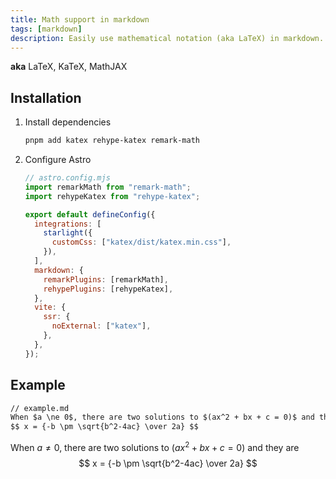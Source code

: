 ```yaml
---
title: Math support in markdown
tags: [markdown]
description: Easily use mathematical notation (aka LaTeX) in markdown. Without client-side JavaScript
---
```


**aka** LaTeX, KaTeX, MathJAX

## Installation


<Steps>

1. Install dependencies

   ```bash
   pnpm add katex rehype-katex remark-math
   ```

2. Configure Astro

   ```js {2-3, 8, 12-13, 17}
   // astro.config.mjs
   import remarkMath from "remark-math";
   import rehypeKatex from "rehype-katex";

   export default defineConfig({
     integrations: [
       starlight({
         customCss: ["katex/dist/katex.min.css"],
       }),
     ],
     markdown: {
       remarkPlugins: [remarkMath],
       rehypePlugins: [rehypeKatex],
     },
     vite: {
       ssr: {
         noExternal: ["katex"],
       },
     },
   });
   ```

</Steps>

## Example

```md
// example.md
When $a \ne 0$, there are two solutions to $(ax^2 + bx + c = 0)$ and they are
$$ x = {-b \pm \sqrt{b^2-4ac} \over 2a} $$
```

When $a \ne 0$, there are two solutions to $(ax^2 + bx + c = 0)$ and they are
$$ x = {-b \pm \sqrt{b^2-4ac} \over 2a} $$
